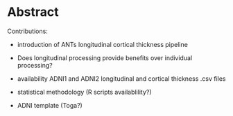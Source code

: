 
# Abstract


Contributions:

* introduction of ANTs longitudinal cortical thickness pipeline

* Does longitudinal processing provide benefits over individual processing?

* availability ADNI1 and ADNI2 longitudinal and cortical thickness .csv files

* statistical methodology (R scripts availablility?)

* ADNI template (Toga?)


\clearpage
